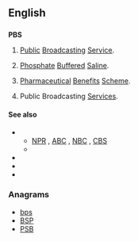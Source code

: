 {{wikipedia|PBS (disambiguation)}}
==English==

==={{initialism-old|en}}===
'''PBS'''

# {{context|US|television}} [[public|Public]] [[broadcasting|Broadcasting]] [[service|Service]]. {{defdate|Launched 1970.}}
# {{context|US|biology}} [[phosphate|Phosphate]] [[buffered|Buffered]] [[saline|Saline]].
# {{context|Australia}} [[pharmaceutical|Pharmaceutical]] [[benefits|Benefits]] [[scheme|Scheme]]. {{defdate|Established 1948.}}
# {{context|Malta}} Public Broadcasting [[services|Services]].

====See also====
* {{sense|Public Broadcasting Service}}
** [[NPR]] , [[ABC]] , [[NBC]] , [[CBS]]
** {{pedia|Public Broadcasting Service}}
* {{pedia|Phosphate buffered saline}}
* {{pedia|Pharmaceutical Benefits Scheme}}
* {{pedia|Public Broadcasting Services}}

===Anagrams===
* [[bps#English|bps]] 
* [[BSP#English|BSP]]
* [[PSB#English|PSB]]